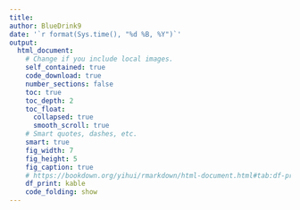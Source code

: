 ```yaml
---
title:
author: BlueDrink9
date: '`r format(Sys.time(), "%d %B, %Y")`'
output:
  html_document:
    # Change if you include local images.
    self_contained: true
    code_download: true
    number_sections: false
    toc: true
    toc_depth: 2
    toc_float:
      collapsed: true
      smooth_scroll: true
    # Smart quotes, dashes, etc.
    smart: true
    fig_width: 7
    fig_height: 5
    fig_caption: true
    # https://bookdown.org/yihui/rmarkdown/html-document.html#tab:df-print
    df_print: kable
    code_folding: show
---
```



